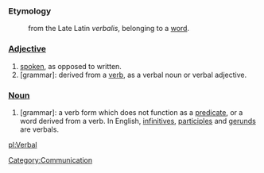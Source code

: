 ===Etymology===
:from the Late Latin ''verbalis'', belonging to a [[word]].

===[[Adjective]]===
#[[spoken]], as opposed to written.
#[grammar]: derived from a [[verb]], as a verbal noun or verbal adjective.

===[[Noun]]===
#[grammar]: a verb form which does not function as a [[predicate]], or a word derived from a verb. In English, [[infinitive]]s, [[participle]]s and [[gerund]]s are verbals.

[[Category:Communication]]
[[pl:Verbal]]